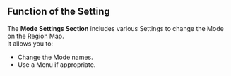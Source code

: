 ## Function of the Setting 

The **Mode Settings Section** includes various Settings to change the Mode on the Region Map.
<br/>It allows you to:
- Change the Mode names.
- Use a Menu if appropriate.

